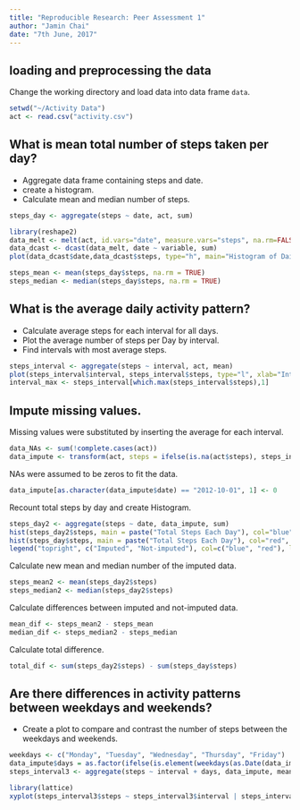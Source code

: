 ```yaml
---
title: "Reproducible Research: Peer Assessment 1"
author: "Jamin Chai"
date: "7th June, 2017"
---
```


## loading and preprocessing the data
Change the working directory and load data into data frame `data`.
```r
setwd("~/Activity Data")
act <- read.csv("activity.csv")
```

## What is mean total number of steps taken per day?
* Aggregate data frame containing steps and date.
* create a histogram.
* Calculate mean and median number of steps.
```r
steps_day <- aggregate(steps ~ date, act, sum)

library(reshape2)
data_melt <- melt(act, id.vars="date", measure.vars="steps", na.rm=FALSE)
data_dcast <- dcast(data_melt, date ~ variable, sum)
plot(data_dcast$date,data_dcast$steps, type="h", main="Histogram of Daily Steps", xlab="Date", ylab="Steps per Day", col="blue", lwd=8)

steps_mean <- mean(steps_day$steps, na.rm = TRUE)
steps_median <- median(steps_day$steps, na.rm = TRUE)
```

## What is the average daily activity pattern?
* Calculate average steps for each interval for all days.
* Plot the average number of steps per Day by interval.
* Find intervals with most average steps.
```r
steps_interval <- aggregate(steps ~ interval, act, mean)
plot(steps_interval$interval, steps_interval$steps, type="l", xlab="Interval", ylab="Number of Steps", main="Average Number of Steps per Day by Interval")
interval_max <- steps_interval[which.max(steps_interval$steps),1]
```

## Impute missing values.
Missing values were substituted by inserting the average for each interval.
```r
data_NAs <- sum(!complete.cases(act))
data_impute <- transform(act, steps = ifelse(is.na(act$steps), steps_interval$steps[match(act$interval, steps_interval$interval)], act$steps))
```

NAs were assumed to be zeros to fit the data. 
```r
data_impute[as.character(data_impute$date) == "2012-10-01", 1] <- 0
```

Recount total steps by day and create Histogram. 
```r
steps_day2 <- aggregate(steps ~ date, data_impute, sum)
hist(steps_day2$steps, main = paste("Total Steps Each Day"), col="blue", xlab="Number of Steps")
hist(steps_day$steps, main = paste("Total Steps Each Day"), col="red", xlab="Number of Steps", add=T)
legend("topright", c("Imputed", "Not-imputed"), col=c("blue", "red"), lwd=10)
```

Calculate new mean and median number of the imputed data. 
```r
steps_mean2 <- mean(steps_day2$steps)
steps_median2 <- median(steps_day2$steps)
```

Calculate differences between imputed and not-imputed data.
```r
mean_dif <- steps_mean2 - steps_mean
median_dif <- steps_median2 - steps_median
```

Calculate total difference.
```r
total_dif <- sum(steps_day2$steps) - sum(steps_day$steps)
```

## Are there differences in activity patterns between weekdays and weekends?
* Create a plot to compare and contrast the number of steps between the weekdays and weekends.
```r
weekdays <- c("Monday", "Tuesday", "Wednesday", "Thursday", "Friday")
data_impute$days = as.factor(ifelse(is.element(weekdays(as.Date(data_impute$date)),weekdays), "Weekday", "Weekend"))
steps_interval3 <- aggregate(steps ~ interval + days, data_impute, mean)

library(lattice)
xyplot(steps_interval3$steps ~ steps_interval3$interval | steps_interval3$days, main="Average Steps per Day by Interval",xlab="Interval", ylab="Number of Steps",layout=c(1,2), type="l")
```
